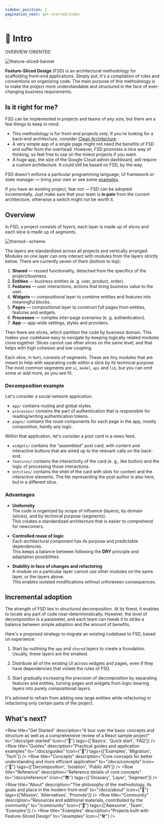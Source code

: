 ```yaml
---
sidebar_position: 1
pagination_next: get-started/index
---
```


# 🔎 Intro

<span class="badge badge--secondary margin-bottom--md">OVERVIEW-ORIENTED</span>

![feature-sliced-banner](/img/banner.jpg)

**Feature-Sliced Design** (FSD) is an architectural methodology for scaffolding front-end applications. Simply put, it's a compilation of rules and conventions on organizing code. The main purpose of this methodology is to make the project more understandable and structured in the face of ever-changing business requirements.

## Is it right for me?

FSD can be implemented in projects and teams of any size, but there are a few things to keep in mind:

- This methodology is for front-end projects only. If you're looking for a back-end architecture, consider [Clean Architecture][refs-clean-architecture].
- A very simple app of a single page might not need the benefits of FSD and suffer from the overhead. However, FSD promotes a nice way of thinking, so feel free to use on the tiniest projects if you want.
- A huge app, the size of the Google Cloud admin dashboard, will require a custom architecture. It could still be based on FSD, by the way.

FSD doesn't enforce a particular programming language, UI framework or state manager — bring your own or see some [examples][refs-examples].

If you have an existing project, fear not — FSD can be adopted incrementally. Just make sure that your team is **in&nbsp;pain** from the current architecture, otherwise a switch might not be worth it. <!-- For migration guidance, see the Migration section. TODO: add the migration section and link to it here -->

## Overview

In FSD, a project consists of _layers_, each layer is made up of _slices_ and each slice is made up of _segments_. 

![themed--scheme](/img/visual_schema.jpg)

The layers are standardized across all projects and vertically arranged. Modules on one layer can only interact with modules from the layers strictly below. There are currently seven of them (bottom to top):

1. **Shared** — reused functionality, detached from the specifics of the project/business.
2. **Entities** — business entities (e. g. user, product, order).
3. **Features** — user interactions, actions that bring business value to the user.
4. **Widgets** — compositional layer to combine entities and features into meaningful blocks.
5. **Pages** — compositional layer to construct full pages from entities, features and widgets.
6. **Processes** — complex inter-page scenarios (e. g. authentication). 
7. **App** — app-wide settings, styles and providers.

Then there are slices, which partition the code by business domain. This makes your codebase easy to navigate by keeping logically related modules close together. Slices cannot use other slices on the same level, and that helps with high cohesion and low coupling.

Each slice, in turn, consists of segments. These are tiny modules that are meant to help with separating code within a slice by its technical purpose. The most common segments are `ui`, `model`, `api` and `lib`, but you can omit some or add more, as you see fit.

### Decomposition example

Let's consider a social network application.

* `app/` contains routing and global styles.
* `processes/` contains the part of authentication that is responsible for reading/writing authentication tokens.
* `pages/` contains the route components for each page in the app, mostly composition, hardly any logic.

Within that application, let's consider a post card in a news feed.

* `widgets/` contains the "assembled" post card, with content and interactive buttons that are wired up to the relevant calls on the back-end.
* `features/` contains the interactivity of the card (e. g., like button) and the logic of processing those interactions.
* `entities/` contains the shell of the card with slots for content and the interactive elements. The tile representing the post author is also here, but in a different slice.

### Advantages

- **Uniformity**  
  The code is organized by scope of influence (layers), by domain (slices), and by technical purpose (segments).  
  This creates a standardized architecture that is easier to comprehend for newcomers.

- **Controlled reuse of logic**  
  Each architectural component has its purpose and predictable dependencies.  
  This keeps a balance between following the **DRY** principle and adaptation possibilities. 

- **Stability in face of changes and refactoring**  
  A module on a particular layer cannot use other modules on the same layer, or the layers above.  
  This enables isolated modifications without unforeseen consequences.


## Incremental adoption

The strength of FSD lies in _structured_ decomposition. At its finest, it enables to locate any part of code near-deterministically. However, the level of decomposition is a parameter, and each team can tweak it to strike a balance between simple adoption and the amount of benefits.

Here's a proposed strategy to migrate an existing codebase to FSD, based on experience:

1. Start by outlining the `app` and `shared` layers to create a foundation. Usually, these layers are the smallest.

2. Distribute all of the existing UI across widgets and pages, even if they have dependencies that violate the rules of FSD.

3. Start gradually increasing the precision of decomposition by separating features and entities, turning pages and widgets from logic-bearing layers into purely compositional layers.

It's advised to refrain from adding new large entities while refactoring or refactoring only certain parts of the project.


## What's next?


<Row 
    title="Get Started" 
    description="A tour over the basic concepts and structure as well as a comprehensive review of a React sample project"
    to="/docs/get-started"
    Icon={"🚀"}
    tags={['Basics', 'Quick start', 'FAQ']}
/>
<Row 
    title="Guides" 
    description="Practical guides and application examples"
    to="/docs/guides"
    Icon={"🎯"}
    tags={['Examples', 'Migration', 'Tech']}
/>
<Row 
    title="Concepts" 
    description="Core concepts for better understanding and more efficient application"
    to="/docs/concepts"
    Icon={"🧩"}
    tags={['Decomposition', 'Isolation', 'Public API']}
/>
<Row 
    title="Reference" 
    description="Reference details of core concepts"
    to="/docs/reference"
    Icon={"📚"}
    tags={['Glossary', 'Layer', 'Segment']}
/>
<Row 
    title="About" 
    description="The philosophy of the methodology, its goals and place in the modern front-end"
    to="/docs/about"
    Icon={"🍰"}
    tags={['Mission', 'Alternatives', 'Promote']}
/>
<Row 
    title="Community" 
    description="Resources and additional materials, contributed by the community"
    to="/community"
    Icon={"💫"}
    tags={['Awesome', 'Team', 'Examples']}
/>
<Row 
    title="Examples" 
    description="Projects built with Feature-Sliced Design"
    to="/examples"
    Icon={"🛠"}
/>

[refs-examples]: /examples

[refs-clean-architecture]: https://medium.com/codex/clean-architecture-for-dummies-df6561d42c94
